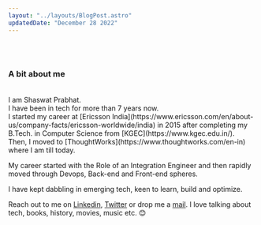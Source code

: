 ```yaml
---
layout: "../layouts/BlogPost.astro"
updatedDate: "December 28 2022"
---
```

<br/>
<br/>
<h3>A bit about me</h3>
<br/>
I am Shaswat Prabhat.
<br/>
I have been in tech for more than 7 years now.
<br/>
I started my career at [Ericsson India](https://www.ericsson.com/en/about-us/company-facts/ericsson-worldwide/india) in 2015 after completing my B.Tech. in Computer Science from [KGEC](https://www.kgec.edu.in/).
<br/>
Then, I moved to [ThoughtWorks](https://www.thoughtworks.com/en-in) where I am till today.
<br/>

My career started with the Role of an Integration Engineer and then rapidly moved through Devops, Back-end and Front-end spheres.

I have kept dabbling in emerging tech, keen to learn, build and optimize.
<br/>

Reach out to me on [Linkedin](https://www.linkedin.com/in/shaswat-prabhat-das/), [Twitter](https://twitter.com/ShaswatPrabhat) or drop me a [mail](mailto:spd1238@gmail.com).
I love talking about tech, books, history, movies, music etc. 😊